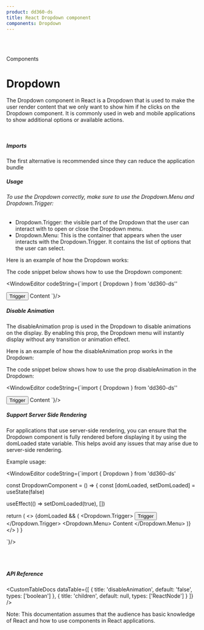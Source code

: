 ```yaml
---
product: dd360-ds
title: React Dropdown component
components: Dropdown
---
```


<br id='top' />
<br />

<Label>Components</Label>

# <span name="floating-nav">Dropdown</span>

The Dropdown component in React is a Dropdown that is used to make the user render content that we only want to show him if he clicks on the Dropdown component. 
It is commonly used in web and mobile applications to show additional options or available actions.

<br />

##### <span name="floating-nav">Imports</span>

The first alternative is recommended since they can reduce the application bundle

<WindowEditor codeString="import Dropdown from 'dd360-ds/Dropdown'" />
<WindowEditor codeString="import { Dropdown } from 'dd360-ds'" />

##### <span name="floating-nav">Usage</span>

###### To use the Dropdown correctly, make sure to use the Dropdown.Menu and Dropdown.Trigger:
- Dropdown.Trigger: the visible part of the Dropdown that the user can interact with to open or close the Dropdown menu.
- Dropdown.Menu: This is the container that appears when the user interacts with the Dropdown.Trigger. It contains the list of options that the user can select.

Here is an example of how the Dropdown works:

<ContainerComponentDoc className="h-28">
  <DropdownCustom />
</ContainerComponentDoc>

The code snippet below shows how to use the Dropdown component:

<WindowEditor
    codeString={`import { Dropdown } from 'dd360-ds''

<Dropdown>
  <Dropdown.Trigger>
    <Button className="h-10 pt-2 pb-3" paddingX="3">
      <Text size="xs" bold className="text-white">
        Trigger
      </Text>
    </Button>
  </Dropdown.Trigger>
  <Dropdown.Menu> 
    <Text className="px-5" size="base" bold>
      Content
    </Text>
  </Dropdown.Menu>
</Dropdown>
`}/>

<br />

##### <span name="floating-nav">Disable Animation</span>

The disableAnimation prop is used in the Dropdown to disable animations on the display. 
By enabling this prop, the Dropdown menu will instantly display without any transition or animation effect.

Here is an example of how the disableAnimation prop works in the Dropdown:

<ContainerComponentDoc className="h-28">
  <DropdownCustom disableAnimation />
</ContainerComponentDoc>

The code snippet below shows how to use the prop disableAnimation in the Dropdown:

<WindowEditor
    codeString={`import { Dropdown } from 'dd360-ds''

<Dropdown disableAnimation>
  <Dropdown.Trigger>
    <Button className="h-10 pt-2 pb-3" paddingX="3">
      <Text size="xs" bold className="text-white">
        Trigger
      </Text>
    </Button>
  </Dropdown.Trigger>
  <Dropdown.Menu> 
    <Text className="px-5" size="base" bold>
      Content
    </Text>
  </Dropdown.Menu>
</Dropdown>
`}/>

##### <span name="floating-nav">Support Server Side Rendering</span>

For applications that use server-side rendering, you can ensure that the Dropdown component is fully rendered before displaying it by using the domLoaded state variable. 
This helps avoid any issues that may arise due to server-side rendering.

Example usage:

<WindowEditor
    codeString={`import { Dropdown } from 'dd360-ds'

const DropdownComponent = () => {
  const [domLoaded, setDomLoaded] = useState<boolean>(false)

  useEffect(() => setDomLoaded(true), [])

  return (
    <>
      {domLoaded && (
        <Dropdown>
          <Dropdown.Trigger>
            <Button className="h-10 pt-2 pb-3" paddingX="3">
              <Text size="xs" bold className="text-white">
                Trigger
              </Text>
            </Button>
          </Dropdown.Trigger>
          <Dropdown.Menu> 
            <Text className="px-5" size="base" bold>
              Content
            </Text>
          </Dropdown.Menu>
        </Dropdown>
      )}
    </>
  )
}

 `}/>

<br />
<br />

##### <span name="floating-nav">API Reference</span>

<CustomTableDocs
  dataTable={[
    { title: 'disableAnimation', default: 'false', types: ['boolean'] },
    { title: 'children', default: null, types: ['ReactNode'] }
  ]}
/>

Note: This documentation assumes that the audience has basic knowledge of React and how to use components in React applications.

<BackAndForwardController />